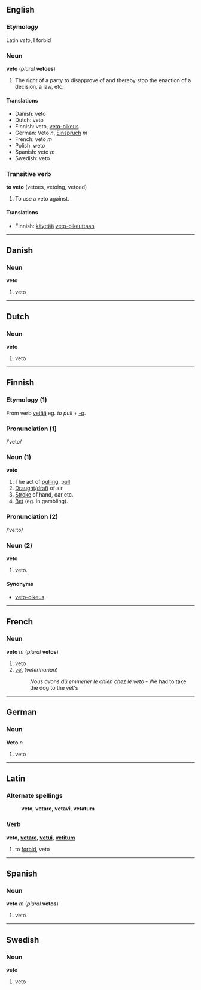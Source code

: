 ==English==
===Etymology===
Latin ''veto'', I forbid

===Noun===
'''veto''' (''plural'' '''vetoes''')

#The right of a party to disapprove of and thereby stop the enaction of a decision, a law, etc.

====Translations====

*Danish: veto
*Dutch: veto
*Finnish: veto, [[veto-oikeus]]
*German: Veto ''n'', [[Einspruch]] ''m''
*French: veto ''m''
*Polish: weto
*Spanish: veto ''m''
*Swedish: veto

===Transitive verb===
'''to veto''' (vetoes, vetoing, vetoed)

#To use a veto against.

====Translations====
*Finnish: [[käyttää]] [[veto-oikeus|veto-oikeuttaan]]

----
==Danish==
===Noun===
'''veto'''

#veto

----
==Dutch==
===Noun===
'''veto'''

#veto

----

==Finnish==

===Etymology (1)===
From verb [[vetää]] eg. ''to pull'' + [[-o#Finnish|-o]].

===Pronunciation (1)===
/ˈveto/

===Noun (1)===
'''veto'''

# The act of [[pull]]ing, [[pull]]
# [[Draught]]/[[draft]] of air
# [[Stroke]] of hand, oar etc.
# [[Bet]] (eg. in gambling).

===Pronunciation (2)===
/ˈveːto/

===Noun (2)===
'''veto'''

# veto.

====Synonyms====
*[[veto-oikeus]]

----
==French==
===Noun===
'''veto''' ''m'' (''plural'' '''vetos''')

#veto
#[[vet]] (''veterinarian'')
#:''Nous avons dû emmener le chien chez le veto'' - We had to take the dog to the vet's

----
==German==
===Noun===
'''Veto''' ''n''

#veto

----
==Latin==
===Alternate spellings===
:'''veto''', '''vetare''', '''vetavi''', '''vetatum'''

===Verb===
'''veto''', '''[[vetare]]''', '''[[vetui]]''', '''[[vetitum]]'''

# to [[forbid]], veto

----
==Spanish==
===Noun===
'''veto''' ''m'' (''plural'' '''vetos''')

#veto

----
==Swedish==
===Noun===
'''veto'''

#veto
